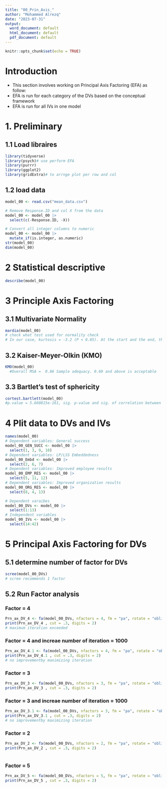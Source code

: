 ```yaml
---
title: "00_Prin_Axis_"
author: "Mohammed Alrezq"
date: "2023-07-31"
output:
  word_document: default
  html_document: default
  pdf_document: default
---
```


```r
knitr::opts_chunk$set(echo = TRUE)
```

# Introduction 
- This section involves working on Principal Axis Factoring (EFA) as follow:
 - EFA is run for each category of the DVs based on the conceptual framework 
 - EFA is run for all IVs in one model 

# 1. Preliminary 
## 1.1 Load libraires 
```r
library(tidyverse)
library(psych)# use perform EFA
library(purrr)
library(ggplot2)
library(gridExtra)# to arrnge plot per row and col
```
## 1.2 load data 
```r
model_00 <- read.csv("mean_data.csv")

# Remove Response.ID and col X from the data 
model_00 <- model_00 |> 
  select(c(-Response.ID, -X))

# Convert all integer columns to numeric
model_00 <- model_00 |> 
  mutate_if(is.integer, as.numeric)
str(model_00)
dim(model_00)
```

# 2 Statistical descriptive
```r
describe(model_00)
```

# 3 Principle Axis Factoring 
## 3.1 Multivariate Normality  
```r
mardia(model_00)
# check what test used for normality check 
# In our case, kurtosis = -3.2 (P < 0.05). At the start and the end, the dots are away from the line. Thus, the data are not normally distributed at multivariate level. Our extraction method PAF can deal with this non-normality.
```

## 3.2 Kaiser-Meyer-Olkin (KMO)
 
```r
KMO(model_00)
  #Overall MSA =  0.86 Sample adequacy. 0.60 and above is acceptable   
```

## 3.3 Bartlet’s test of sphericity
```r
cortest.bartlett(model_00)
#p.value = 5.660815e-161, sig. p-value and sig. of correlation between items 
```

# 4 Plit data to DVs and IVs 
```r
names(model_00)
# Dependent variables: General success  
model_00_GEN_SUCC <- model_00 |> 
  select(1, 3, 9, 10)
# Dependent variables: LP/LSS Embeddedness   
model_00_Embd <- model_00 |> 
  select(2, 6, 7)
# Dependent variables: Improved employee results   
model_00_EMP_RES <- model_00 |> 
  select(5, 11, 12)
# Dependent variables: Improved organization results   
model_00_ORG_RES <- model_00 |> 
  select(8, 4, 13)

# Dependent varaibes
model_00_DVs <- model_00 |> 
  select(1:13)
# Independent variables 
model_00_IVs <- model_00 |> 
  select(14:42)
```

# 5 Principal Axis Factoring for DVs 
## 5.1 determine number of factor for DVs 
```r
scree(model_00_DVs)
# scree recommends 1 factor 
```

## 5.2 Run Factor analysis
### Factor = 4
```r
Prn_ax_DV_4 <- fa(model_00_DVs, nfactors = 4, fm = "pa", rotate = "oblimin")
print(Prn_ax_DV_4 , cut = .3, digits = 2)
# maximum iteration exceeded
```

### Factor = 4 and increae number of iteration = 1000
```r
Prn_ax_DV_4.1 <- fa(model_00_DVs, nfactors = 4, fm = "pa", rotate = "oblimin", max.iter = 1000)
print(Prn_ax_DV_4.1 , cut = .3, digits = 2)
# no improvementby maximizing iteration 
```

### Factor = 3 
```r
Prn_ax_DV_3 <- fa(model_00_DVs, nfactors = 3, fm = "pa", rotate = "oblimin")
print(Prn_ax_DV_3 , cut = .3, digits = 2)
```

### Factor = 3 and increae number of iteration = 1000
```r
Prn_ax_DV_3.1 <- fa(model_00_DVs, nfactors = 3, fm = "pa", rotate = "oblimin", max.iter = 1000)
print(Prn_ax_DV_3.1 , cut = .3, digits = 2)
# no improvementby maximizing iteration 
```

### Factor = 2 
```r
Prn_ax_DV_2 <- fa(model_00_DVs, nfactors = 2, fm = "pa", rotate = "oblimin")
print(Prn_ax_DV_2 , cut = .3, digits = 2)
 
```

### Factor = 5 
```r
Prn_ax_DV_5 <- fa(model_00_DVs, nfactors = 5, fm = "pa", rotate = "oblimin")
print(Prn_ax_DV_5 , cut = .3, digits = 2)
 

```
